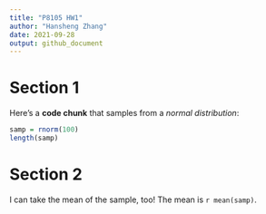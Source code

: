```yaml
---
title: "P8105 HW1"
author: "Hansheng Zhang"
date: 2021-09-28
output: github_document
---
```


# Section 1

Here's a **code chunk** that samples from 
a _normal distribution_:

```r
samp = rnorm(100)
length(samp)
```

# Section 2

I can take the mean of the sample, too!
The mean is `r mean(samp)`.